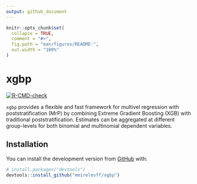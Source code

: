 ```yaml
---
output: github_document
---
```


<!-- README.md is generated from README.Rmd. Please edit that file -->

```r
knitr::opts_chunk$set(
  collapse = TRUE,
  comment = "#>",
  fig.path = "man/figures/README-",
  out.width = "100%"
)
```

# xgbp

<!-- badges: start -->
[![R-CMD-check](https://github.com/meirelesff/xgbp/workflows/R-CMD-check/badge.svg)](https://github.com/meirelesff/xgbp/actions)
<!-- badges: end -->

`xgbp` provides a flexible and fast framework for multivel regression with poststratification (MrP) by combining Extreme Gradient Boosting (XGB) with traditional poststratification. Estimates can be aggregated at different group-levels for both binomial and multinomial dependent variables.

## Installation

You can install the development version from [GitHub](https://github.com/) with:

``` r
# install.packages("devtools")
devtools::install_github("meirelesff/xgbp")
```
